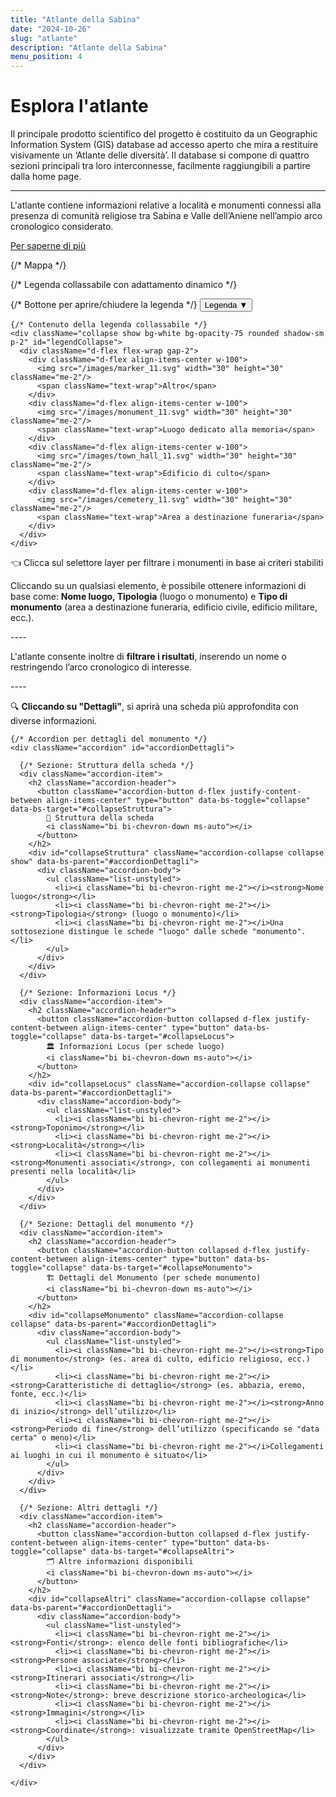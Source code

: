 ```yaml
---
title: "Atlante della Sabina"
date: "2024-10-26"
slug: "atlante"
description: "Atlante della Sabina"
menu_position: 4
---
```



# Esplora l'atlante


Il principale prodotto scientifico del progetto è costituito da un Geographic Information System
(GIS) database ad accesso aperto che mira a restituire visivamente un ‘Atlante delle diversità’. Il
database si compone di quattro sezioni principali tra loro interconnesse, facilmente raggiungibili a
partire dalla home page.

---

L'atlante contiene informazioni relative a località e monumenti connessi alla presenza di comunità religiose tra Sabina e Valle dell’Aniene nell’ampio
arco cronologico considerato. 

[Per saperne di più](#dettagli)

<Row className="my-4">
<Col md={10}>
<div className="position-relative" >
  {/* Mappa */}
  <MapLibre
    height="800px"
    baseLayers={["EsriStreets"]}
    sprite="https://openmaptiles.github.io/osm-bright-gl-style/sprite"
  >
    <VectorLayerLibre
      name="Monumenti"
      source={{
        directus: {
          table: "luogo_di_interesse",
          geoField: "coordinate",
          queryString: "filter[tipologia][_eq]=monumento&fields=id,tipo_monumento,nome_luogo,coordinate&limit=-1",
          transType: "geojson",
        }
      }}
      checked={true}
      fitToContent={true}
      type="geojson"
      searchInFields={{
        "nome_luogo": "Toponimo",
        "tipo_monumento": {
          "label": "Tipo di monumento",
          "values": ["area a destinazione funeraria", "luogo dedicato alla memoria", "edificio di culto"],
        },
      }}
      style={{
        id: "luogo_di_interesse",
        type: "symbol",
        layout: {
          "icon-image": [
            "match",
            ["get", "tipo_monumento"],
            "area a destinazione funeraria", "cemetery_11",
            "luogo dedicato alla memoria", "monument_11",
            "edificio di culto", "town_hall_11",
            "marker_11" // Default (Altro)
          ],
          "icon-size": 2,
        },
      }}
      popupTemplate="<h4>${nome_luogo}</h4>
        <p>${tipo_monumento}</p>
        <a href='/monumento/?tb=luogo_di_interesse&id=${id}'>Dettagli</a>"
    />
  </MapLibre>

  {/* Legenda collassabile con adattamento dinamico */}
  <div className="position-absolute bottom-0 start-0 m-3" style={{ zIndex: 1000, minWidth: "220px", maxWidth: "280px" }}>
    {/* Bottone per aprire/chiudere la legenda */}
    <button
      className="btn w-100 text-white py-1"
      style={{ backgroundColor: "#990033" }} 
      type="button"
      data-bs-toggle="collapse"
      data-bs-target="#legendCollapse"
      aria-expanded="false"
      aria-controls="legendCollapse"
    >
      Legenda ▼
    </button>

    {/* Contenuto della legenda collassabile */}
    <div className="collapse show bg-white bg-opacity-75 rounded shadow-sm p-2" id="legendCollapse">
      <div className="d-flex flex-wrap gap-2">
        <div className="d-flex align-items-center w-100">
          <img src="/images/marker_11.svg" width="30" height="30" className="me-2"/>
          <span className="text-wrap">Altro</span>
        </div>
        <div className="d-flex align-items-center w-100">
          <img src="/images/monument_11.svg" width="30" height="30" className="me-2"/>
          <span className="text-wrap">Luogo dedicato alla memoria</span>
        </div>
        <div className="d-flex align-items-center w-100">
          <img src="/images/town_hall_11.svg" width="30" height="30" className="me-2"/>
          <span className="text-wrap">Edificio di culto</span>
        </div>
        <div className="d-flex align-items-center w-100">
          <img src="/images/cemetery_11.svg" width="30" height="30" className="me-2"/>
          <span className="text-wrap">Area a destinazione funeraria</span>
        </div>
      </div>
    </div>
  </div>
</div>
</Col>
<Col md={2} className="mt-3">
  <span>👈 Clicca sul selettore layer per filtrare i monumenti in base ai criteri stabiliti</span>
</Col>
</Row>

<Row className="my-4" id="dettagli">
<Col md={12}>
  <div className="bg-light p-4 rounded shadow-sm">
    <p className="text-center">
      Cliccando su un qualsiasi elemento, è possibile ottenere informazioni di base come:
      <strong> Nome luogo, Tipologia</strong> (luogo o monumento) e <strong>Tipo di monumento</strong> 
      (area a destinazione funeraria, edificio civile, edificio militare, ecc.).
    </p>
    ---- 
    <p className="text-center">
      L'atlante consente inoltre di <strong>filtrare i risultati</strong>, inserendo un nome o 
      restringendo l’arco cronologico di interesse.
    </p>
    ---- 
    <p className="text-center">
      🔍 <strong>Cliccando su "Dettagli"</strong>, si aprirà una scheda più approfondita con diverse informazioni.
    </p>

    {/* Accordion per dettagli del monumento */}
    <div className="accordion" id="accordionDettagli">
      
      {/* Sezione: Struttura della scheda */}
      <div className="accordion-item">
        <h2 className="accordion-header">
          <button className="accordion-button d-flex justify-content-between align-items-center" type="button" data-bs-toggle="collapse" data-bs-target="#collapseStruttura">
            📜 Struttura della scheda
            <i className="bi bi-chevron-down ms-auto"></i>
          </button>
        </h2>
        <div id="collapseStruttura" className="accordion-collapse collapse show" data-bs-parent="#accordionDettagli">
          <div className="accordion-body">
            <ul className="list-unstyled">
              <li><i className="bi bi-chevron-right me-2"></i><strong>Nome luogo</strong></li>
              <li><i className="bi bi-chevron-right me-2"></i><strong>Tipologia</strong> (luogo o monumento)</li>
              <li><i className="bi bi-chevron-right me-2"></i>Una sottosezione distingue le schede "luogo" dalle schede "monumento".</li>
            </ul>
          </div>
        </div>
      </div>

      {/* Sezione: Informazioni Locus */}
      <div className="accordion-item">
        <h2 className="accordion-header">
          <button className="accordion-button collapsed d-flex justify-content-between align-items-center" type="button" data-bs-toggle="collapse" data-bs-target="#collapseLocus">
            🏛️ Informazioni Locus (per schede luogo)
            <i className="bi bi-chevron-down ms-auto"></i>
          </button>
        </h2>
        <div id="collapseLocus" className="accordion-collapse collapse" data-bs-parent="#accordionDettagli">
          <div className="accordion-body">
            <ul className="list-unstyled">
              <li><i className="bi bi-chevron-right me-2"></i><strong>Toponimo</strong></li>
              <li><i className="bi bi-chevron-right me-2"></i><strong>Località</strong></li>
              <li><i className="bi bi-chevron-right me-2"></i><strong>Monumenti associati</strong>, con collegamenti ai monumenti presenti nella località</li>
            </ul>
          </div>
        </div>
      </div>

      {/* Sezione: Dettagli del monumento */}
      <div className="accordion-item">
        <h2 className="accordion-header">
          <button className="accordion-button collapsed d-flex justify-content-between align-items-center" type="button" data-bs-toggle="collapse" data-bs-target="#collapseMonumento">
            🏗️ Dettagli del Monumento (per schede monumento)
            <i className="bi bi-chevron-down ms-auto"></i>
          </button>
        </h2>
        <div id="collapseMonumento" className="accordion-collapse collapse" data-bs-parent="#accordionDettagli">
          <div className="accordion-body">
            <ul className="list-unstyled">
              <li><i className="bi bi-chevron-right me-2"></i><strong>Tipo di monumento</strong> (es. area di culto, edificio religioso, ecc.)</li>
              <li><i className="bi bi-chevron-right me-2"></i><strong>Caratteristiche di dettaglio</strong> (es. abbazia, eremo, fonte, ecc.)</li>
              <li><i className="bi bi-chevron-right me-2"></i><strong>Anno di inizio</strong> dell’utilizzo</li>
              <li><i className="bi bi-chevron-right me-2"></i><strong>Periodo di fine</strong> dell’utilizzo (specificando se "data certa" o meno)</li>
              <li><i className="bi bi-chevron-right me-2"></i>Collegamenti ai luoghi in cui il monumento è situato</li>
            </ul>
          </div>
        </div>
      </div>

      {/* Sezione: Altri dettagli */}
      <div className="accordion-item">
        <h2 className="accordion-header">
          <button className="accordion-button collapsed d-flex justify-content-between align-items-center" type="button" data-bs-toggle="collapse" data-bs-target="#collapseAltri">
            🗂️ Altre informazioni disponibili
            <i className="bi bi-chevron-down ms-auto"></i>
          </button>
        </h2>
        <div id="collapseAltri" className="accordion-collapse collapse" data-bs-parent="#accordionDettagli">
          <div className="accordion-body">
            <ul className="list-unstyled">
              <li><i className="bi bi-chevron-right me-2"></i><strong>Fonti</strong>: elenco delle fonti bibliografiche</li>
              <li><i className="bi bi-chevron-right me-2"></i><strong>Persone associate</strong></li>
              <li><i className="bi bi-chevron-right me-2"></i><strong>Itinerari associati</strong></li>
              <li><i className="bi bi-chevron-right me-2"></i><strong>Note</strong>: breve descrizione storico-archeologica</li>
              <li><i className="bi bi-chevron-right me-2"></i><strong>Immagini</strong></li>
              <li><i className="bi bi-chevron-right me-2"></i><strong>Coordinate</strong>: visualizzate tramite OpenStreetMap</li>
            </ul>
          </div>
        </div>
      </div>

    </div>
  </div>
</Col>
</Row>

